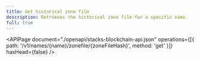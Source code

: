 ```yaml
---
title: Get historical zone file
description: Retrieves the historical zone file for a specific name.
full: true
---
```


<APIPage
  document="./openapi/stacks-blockchain-api.json"
  operations={[{ path: '/v1/names/{name}/zonefile/{zoneFileHash}', method: 'get' }]}
  hasHead={false}
/>
